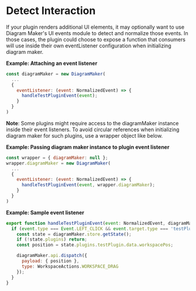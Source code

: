 
<Meta title="Docs/Plugins/Detect Interaction" />

# Detect Interaction
If your plugin renders additional UI elements, it may optionally want to use Diagram Maker's UI events module to detect and normalize those events. In those cases, the plugin could choose to expose a function that consumers will use inside their own eventListener configuration when initializing diagram maker.

**Example: Attaching an event listener**
```javascript
const diagramMaker = new DiagramMaker(
  ...
  {
    eventListener: (event: NormalizedEvent) => {
      handleTestPluginEvent(event);
    }
  }
)
```

**Note**: Some plugins might require access to the diagramMaker instance inside their event listeners. To avoid circular references when initializing diagram maker for such plugins, use a wrapper object like below.

**Example: Passing diagram maker instance to plugin event listener**
```javascript
const wrapper = { diagramMaker: null };
wrapper.diagramMaker = new DiagramMaker(
  ...
  {
    eventListener: (event: NormalizedEvent) => {
      handleTestPluginEvent(event, wrapper.diagramMaker);
    }
  }
)
```

**Example: Sample event listener**
```javascript
export function handleTestPluginEvent(event: NormalizedEvent, diagramMaker: DiagramMaker) {
  if (event.type === Event.LEFT_CLICK && event.target.type === 'testPlugin') {
    const state = diagramMaker.store.getState();
    if (!state.plugins) return;
    const position = state.plugins.testPlugin.data.workspacePos;

    diagramMaker.api.dispatch({
      payload: { position },
      type: WorkspaceActions.WORKSPACE_DRAG
    });
  }
}
```

